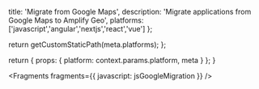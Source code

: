 
  title: 'Migrate from Google Maps',
  description: 'Migrate applications from Google Maps to Amplify Geo',
  platforms: ['javascript','angular','nextjs','react','vue'] 
};

  return getCustomStaticPath(meta.platforms);
};

  return {
    props: {
      platform: context.params.platform,
      meta
    }
  };
}


<Fragments fragments={{ javascript: jsGoogleMigration }} />
